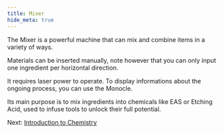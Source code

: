 ```yaml
---
title: Mixer
hide_meta: true
---
```


The Mixer is a powerful machine that can mix and combine items in a variety of ways.

Materials can be inserted manually, note however that you can only input one ingredient
per horizontal direction.

It requires laser power to operate. To display informations about the ongoing process, you can use the Monocle.

Its main purpose is to mix ingredients into chemicals like EAS or Etching Acid, used to infuse tools to unlock their full potential.

Next: [Introduction to Chemistry](https://moddedmc.org/en/mod/1107394/docs/laser_chemistry/chemistry_intro)

